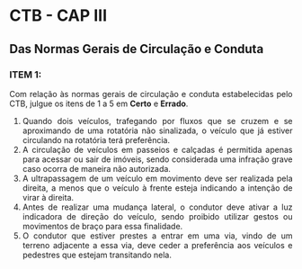 

```{=html}
<style>
body{text-align: justify}
</style>
```


::: progress
::: {.progress-bar style="width: 100%;"}
:::
:::


# CTB - CAP III
## Das Normas Gerais de Circulação e Conduta


### **ITEM 1:** 

Com relação às normas gerais de circulação e conduta estabelecidas pelo CTB, julgue os itens de 1 a 5 em **Certo** e **Errado**.

1. Quando dois veículos, trafegando por fluxos que se cruzem e se aproximando de uma rotatória não sinalizada, o veículo que já estiver circulando na rotatória terá preferência.
2. A circulação de veículos em passeios e calçadas é permitida apenas para acessar ou sair de imóveis, sendo considerada uma infração grave caso ocorra de maneira não autorizada.
3. A ultrapassagem de um veículo em movimento deve ser realizada pela direita, a menos que o veículo à frente esteja indicando a intenção de virar à direita.
4. Antes de realizar uma mudança lateral, o condutor deve ativar a luz indicadora de direção do veículo, sendo proibido utilizar gestos ou movimentos de braço para essa finalidade.
5. O condutor que estiver prestes a entrar em uma via, vindo de um terreno adjacente a essa via, deve ceder a preferência aos veículos e pedestres que estejam transitando nela.






::: progress
::: {.progress-bar style="width: 100%;"}
:::
:::